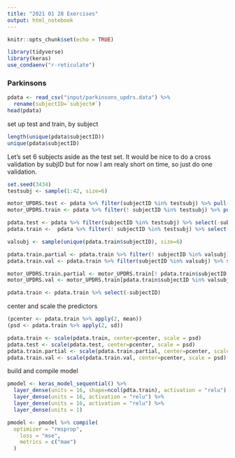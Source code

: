 ```yaml
---
title: "2021 01 28 Exercises"
output: html_notebook
---
```


```r
knitr::opts_chunk$set(echo = TRUE)
```

```r
library(tidyverse)
library(keras)
use_condaenv("r-reticulate")
```

### Parkinsons

```r
pdata <- read_csv("input/parkinsons_updrs.data") %>%
  rename(subjectID=`subject#`)
head(pdata)
```


set up test and train, by subject

```r
length(unique(pdata$subjectID))
unique(pdata$subjectID)
```

Let's set 6 subjects aside as the test set.  It would be nice to do a cross validation by subjID but for now I am realy short on time, so just do one validation.

```r
set.seed(3434)
testsubj <- sample(1:42, size=6)

motor_UPDRS.test <- pdata %>% filter(subjectID %in% testsubj) %>% pull(motor_UPDRS)
motor_UPDRS.train <- pdata %>% filter(! subjectID %in% testsubj) %>% pull(motor_UPDRS)

pdata.test <- pdata %>% filter(subjectID %in% testsubj) %>% select(-subjectID, -test_time, -motor_UPDRS, -total_UPDRS)
pdata.train <-  pdata %>% filter(! subjectID %in% testsubj) %>% select( -test_time, -motor_UPDRS, -total_UPDRS)

valsubj <- sample(unique(pdata.train$subjectID), size=6)

pdata.train.partial <- pdata.train %>% filter(! subjectID %in% valsubj) %>% select(-subjectID)
pdata.train.val <- pdata.train %>% filter(subjectID %in% valsubj) %>% select(-subjectID)

motor_UPDRS.train.partial <- motor_UPDRS.train[! pdata.train$subjectID %in% valsubj]
motor_UPDRS.val <- motor_UPDRS.train[pdata.train$subjectID %in% valsubj]

pdata.train <- pdata.train %>% select(-subjectID)
```

center and scale the predictors

```r
(pcenter <- pdata.train %>% apply(2, mean))
(psd <- pdata.train %>% apply(2, sd))

pdata.train <- scale(pdata.train, center=pcenter, scale = psd)
pdata.test <- scale(pdata.test, center=pcenter, scale = psd)
pdata.train.partial <- scale(pdata.train.partial, center=pcenter, scale = psd)
pdata.train.val <- scale(pdata.train.val, center=pcenter, scale = psd)
```

build and compile model
```r
pmodel <- keras_model_sequential() %>%
  layer_dense(units = 16, shape=ncol(pdta.train), activation = "relu") %>%
  layer_dense(units = 16, activation = "relu") %>%
  layer_dense(units = 16, activation = "relu") %>%
  layer_dense(units = 1)

pmodel <- pmodel %>% compile(
  optimizer = "rmsprop", 
    loss = "mse", 
    metrics = c("mae")
  )
```


